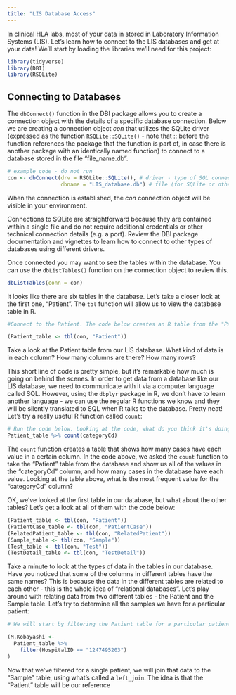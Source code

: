 ```yaml
---
title: "LIS Database Access"
---
```


In clinical HLA labs, most of your data in stored in Laboratory Information Systems (LIS). Let's learn how to connect to the LIS databases and get at your data! We'll start by loading the libraries we'll need for this project:

```r
library(tidyverse)
library(DBI)
library(RSQLite)
```

## Connecting to Databases

The `dbConnect()` function in the DBI package allows you to create a connection object with the details of a specific database connection. Below we are creating a connection object *con* that utilizes the SQLite driver (expressed as the function `RSQLite::SQLite()` - note that :: before the function references the package that the function is part of, in case there is another package with an identically named function) to connect to a database stored in the file "file_name.db".

```r
# example code - do not run
con <- dbConnect(drv = RSQLite::SQLite(), # driver - type of SQL connection
                 dbname = "LIS_database.db") # file (for SQLite or other file-based DBs)
```

When the connection is established, the *con* connection object will be visible in your environment.

Connections to SQLite are straightforward because they are contained within a single file and do not require additional credentials or other technical connection details (e.g. a port). Review the DBI package documentation and vignettes to learn how to connect to other types of databases using different drivers.

Once connected you may want to see the tables within the database. You can use the `dbListTables()` function on the connection object to review this.

```r
dbListTables(conn = con)
```

It looks like there are six tables in the database. Let's take a closer look at the first one, "Patient". The `tbl` function will allow us to view the database table in R.

```r
#Connect to the Patient. The code below creates an R table from the "Patient" table our database and assigns it to an object called "Patient_table". Note that by putting the entire piece of code in parentheses (), R will show us the results without having to use the `print()` function.

(Patient_table <- tbl(con, "Patient")) 
```

Take a look at the Patient table from our LIS database. What kind of data is in each column? How many columns are there? How many rows?

This short line of code is pretty simple, but it's remarkable how much is going on behind the scenes. In order to get data from a database like our LIS database, we need to communicate with it via a computer language called SQL. However, using the `dbplyr` package in R, we don't have to learn another language - we can use the regular R functions we know and they will be silently translated to SQL when R talks to the database. Pretty neat! Let's try a really useful R function called `count`:

```r
# Run the code below. Looking at the code, what do you think it's doing?
Patient_table %>% count(categoryCd)
```

The `count` function creates a table that shows how many cases have each value in a certain column. In the code above, we asked the `count` function to take the "Patient" table from the database and show us all of the values in the "categoryCd" column, and how many cases in the database have each value. Looking at the table above, what is the most frequent value for the "categoryCd" column?

OK, we've looked at the first table in our database, but what about the other tables? Let's get a look at all of them with the code below:

```r
(Patient_table <- tbl(con, "Patient")) 
(PatientCase_table <- tbl(con, "PatientCase")) 
(RelatedPatient_table <- tbl(con, "RelatedPatient")) 
(Sample_table <- tbl(con, "Sample")) 
(Test_table <- tbl(con, "Test")) 
(TestDetail_table <- tbl(con, "TestDetail")) 
```

Take a minute to look at the types of data in the tables in our database. Have you noticed that some of the columns in different tables have the same names? This is because the data in the different tables are related to each other - this is the whole idea of "relational databases". Let's play around with relating data from two different tables - the Patient and the Sample table. Let's try to determine all the samples we have for a particular patient:

```r
# We will start by filtering the Patient table for a particular patient:

(M.Kobayashi <- 
  Patient_table %>% 
    filter(HospitalID == "1247495203")
)
```

Now that we've filtered for a single patient, we will join that data to the "Sample" table, using what's called a `left_join`. The idea is that the "Patient" table will be our reference

